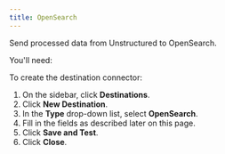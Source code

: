 ```yaml
---
title: OpenSearch 
---
```


Send processed data from Unstructured to OpenSearch.

You'll need:


<OpenSearchPrerequisites />

To create the destination connector:

1. On the sidebar, click **Destinations**.
2. Click **New Destination**.
3. In the **Type** drop-down list, select **OpenSearch**.
4. Fill in the fields as described later on this page.
5. Click **Save and Test**.
6. Click **Close**.


<OpenSearchFields />